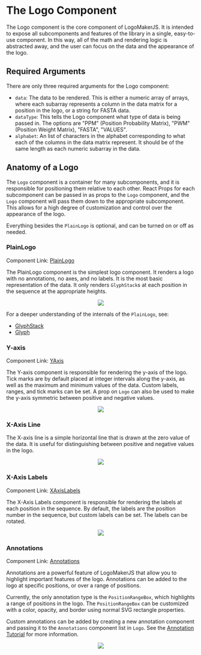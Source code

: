 

<Meta title="Tutorial/1 - The Logo Component" />

# The Logo Component

The Logo component is the core component of LogoMakerJS. It is intended to expose all subcomponents and features of the library in a single, easy-to-use component. In this way, all of the math and rendering logic is abstracted away, and the user can focus on the data and the appearance of the logo.

## Required Arguments

There are only three required arguments for the Logo component:

- `data`: The data to be rendered. This is either a numeric array of arrays, where each subarray represents a column in the data matrix for a position in the logo, or a string for FASTA data.
- `dataType`: This tells the Logo component what type of data is being passed in. The options are "PPM" (Position Probability Matrix), "PWM" (Position Weight Matrix), "FASTA", "VALUES".
- `alphabet`: An list of characters in the alphabet corresponding to what each of the columns in the data matrix represent. It should be of the same length as each numeric subarray in the data.

## Anatomy of a Logo

The `Logo` component is a container for many subcomponents, and it is responsible for positioning them relative to each other. React Props for each subcomponent can be passed in as props to the `Logo` component, and the `Logo` component will pass them down to the appropriate subcomponent. This allows for a high degree of customization and control over the appearance of the logo.

Everything besides the `PlainLogo` is optional, and can be turned on or off as needed.

### PlainLogo

Component Link: [PlainLogo](?path=/docs/components-plainlogo--docs)

The PlainLogo component is the simplest logo component. It renders a logo with no annotations, no axes, and no labels. It is the most basic representation of the data. It only renders `GlyphStack`s at each position in the sequence at the appropriate heights.

<p align="center">
  <img src={LogoAnatomyLogo} height={400} />
</p>

For a deeper understanding of the internals of the `PlainLogo`, see:

- [GlyphStack](?path=/docs/components-glyphstack--docs)
- [Glyph](?path=/docs/components-glyph--docs)

### Y-axis

Component Link: [YAxis](?path=/docs/components-yaxis--docs)

The Y-axis component is responsible for rendering the y-axis of the logo. Tick marks are by default placed at integer intervals along the y-axis, as well as the maximum and minimum values of the data. Custom labels, ranges, and tick marks can be set. A prop on `Logo` can also be used to make the y-axis symmetric between positive and negative values.

<p align="center">
  <img src={LogoAnatomyYAxis} height={400} />
</p>

### X-Axis Line

The X-axis line is a simple horizontal line that is drawn at the zero value of the data. It is useful for distinguishing between positive and negative values in the logo.

<p align="center">
  <img src={LogoAnatomyXAxisLine} height={400} />
</p>

### X-Axis Labels

Component Link: [XAxisLabels](?path=/docs/components-xaxislabels--docs)

The X-Axis Labels component is responsible for rendering the labels at each position in the sequence. By default, the labels are the position number in the sequence, but custom labels can be set. The labels can be rotated.

<p align="center">
  <img src={LogoAnatomyXAxisLabels} height={400} />
</p>

### Annotations

Component Link: [Annotations](?path=/docs/annotations-positionrangebox--docs)

Annotations are a powerful feature of LogoMakerJS that allow you to highlight important features of the logo. Annotations can be added to the logo at specific positions, or over a range of positions.

Currently, the only annotation type is the `PositionRangeBox`, which highlights a range of positions in the logo. The `PositionRangeBox` can be customized with a color, opacity, and border using normal SVG rectangle properties.

Custom annotations can be added by creating a new annotation component and passing it to the `Annotations` component list in `Logo`. See the [Annotation Tutorial](TODO) for more information.

<p align="center">
  <img src={LogoAnatomyAnnotations} height={400} />
</p>
